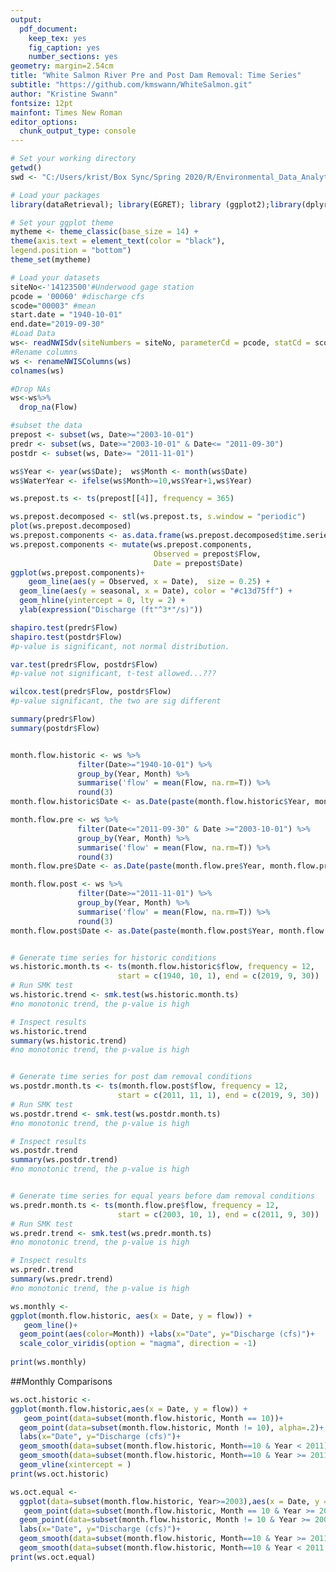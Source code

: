 ```yaml
---
output: 
  pdf_document:
    keep_tex: yes
    fig_caption: yes
    number_sections: yes
geometry: margin=2.54cm
title: "White Salmon River Pre and Post Dam Removal: Time Series"
subtitle: "https://github.com/kmswann/WhiteSalmon.git"
author: "Kristine Swann"
fontsize: 12pt
mainfont: Times New Roman
editor_options: 
  chunk_output_type: console
---
```



```r
# Set your working directory
getwd()
swd <- "C:/Users/krist/Box Sync/Spring 2020/R/Environmental_Data_Analytics_2020/WhiteSalmon"

# Load your packages
library(dataRetrieval); library(EGRET); library (ggplot2);library(dplyr); library(magrittr); library(lubridate);  library(wesanderson); library(zoo); library(trend)

# Set your ggplot theme
mytheme <- theme_classic(base_size = 14) +
theme(axis.text = element_text(color = "black"),
legend.position = "bottom")
theme_set(mytheme)

# Load your datasets
siteNo<-'14123500'#Underwood gage station
pcode = '00060' #discharge cfs
scode="00003" #mean
start.date = "1940-10-01" 
end.date="2019-09-30"
#Load Data
ws<- readNWISdv(siteNumbers = siteNo, parameterCd = pcode, statCd = scode, startDate=start.date, endDate=end.date)
#Rename columns
ws <- renameNWISColumns(ws)
colnames(ws)

#Drop NAs
ws<-ws%>%
  drop_na(Flow)

#subset the data
prepost <- subset(ws, Date>="2003-10-01")
predr <- subset(ws, Date>="2003-10-01" & Date<= "2011-09-30")
postdr <- subset(ws, Date>= "2011-11-01")

ws$Year <- year(ws$Date);  ws$Month <- month(ws$Date)
ws$WaterYear <- ifelse(ws$Month>=10,ws$Year+1,ws$Year)
```


```r
ws.prepost.ts <- ts(prepost[[4]], frequency = 365)

ws.prepost.decomposed <- stl(ws.prepost.ts, s.window = "periodic")
plot(ws.prepost.decomposed)
ws.prepost.components <- as.data.frame(ws.prepost.decomposed$time.series[,1:3])
ws.prepost.components <- mutate(ws.prepost.components, 
                                Observed = prepost$Flow,
                                Date = prepost$Date)
ggplot(ws.prepost.components)+
    geom_line(aes(y = Observed, x = Date),  size = 0.25) +
  geom_line(aes(y = seasonal, x = Date), color = "#c13d75ff") +
  geom_hline(yintercept = 0, lty = 2) +
  ylab(expression("Discharge (ft"^3*"/s)"))
```

```r

shapiro.test(predr$Flow)
shapiro.test(postdr$Flow)
#p-value is significant, not normal distribution.

var.test(predr$Flow, postdr$Flow)
#p-value not significant, t-test allowed...???

wilcox.test(predr$Flow, postdr$Flow)
#p-value significant, the two are sig different

summary(predr$Flow)
summary(postdr$Flow)

```

```r

```


```r
month.flow.historic <- ws %>%
               filter(Date>="1940-10-01") %>%
               group_by(Year, Month) %>%
               summarise('flow' = mean(Flow, na.rm=T)) %>%  
               round(3)
month.flow.historic$Date <- as.Date(paste(month.flow.historic$Year, month.flow.historic$Month, 1, sep="-"), format = "%Y-%m-%d")

month.flow.pre <- ws %>%
               filter(Date<="2011-09-30" & Date >="2003-10-01") %>%
               group_by(Year, Month) %>%
               summarise('flow' = mean(Flow, na.rm=T)) %>%  
               round(3)
month.flow.pre$Date <- as.Date(paste(month.flow.pre$Year, month.flow.pre$Month, 1, sep="-"), format = "%Y-%m-%d")

month.flow.post <- ws %>%
               filter(Date>="2011-11-01") %>%
               group_by(Year, Month) %>%
               summarise('flow' = mean(Flow, na.rm=T)) %>%  
               round(3)
month.flow.post$Date <- as.Date(paste(month.flow.post$Year, month.flow.post$Month, 1, sep="-"), format = "%Y-%m-%d")


# Generate time series for historic conditions
ws.historic.month.ts <- ts(month.flow.historic$flow, frequency = 12, 
                        start = c(1940, 10, 1), end = c(2019, 9, 30))
# Run SMK test
ws.historic.trend <- smk.test(ws.historic.month.ts)
#no monotonic trend, the p-value is high 

# Inspect results
ws.historic.trend
summary(ws.historic.trend)
#no monotonic trend, the p-value is high


# Generate time series for post dam removal conditions
ws.postdr.month.ts <- ts(month.flow.post$flow, frequency = 12, 
                        start = c(2011, 11, 1), end = c(2019, 9, 30))
# Run SMK test
ws.postdr.trend <- smk.test(ws.postdr.month.ts)
#no monotonic trend, the p-value is high 

# Inspect results
ws.postdr.trend
summary(ws.postdr.trend)
#no monotonic trend, the p-value is high


# Generate time series for equal years before dam removal conditions
ws.predr.month.ts <- ts(month.flow.pre$flow, frequency = 12, 
                        start = c(2003, 10, 1), end = c(2011, 9, 30))
# Run SMK test
ws.predr.trend <- smk.test(ws.predr.month.ts)
#no monotonic trend, the p-value is high 

# Inspect results
ws.predr.trend
summary(ws.predr.trend)
#no monotonic trend, the p-value is high

ws.monthly <-
ggplot(month.flow.historic, aes(x = Date, y = flow)) +
   geom_line()+
  geom_point(aes(color=Month)) +labs(x="Date", y="Discharge (cfs)")+ 
  scale_color_viridis(option = "magma", direction = -1)
 
print(ws.monthly)

```

##Monthly Comparisons 


```r

ws.oct.historic <-
ggplot(month.flow.historic,aes(x = Date, y = flow)) +
   geom_point(data=subset(month.flow.historic, Month == 10))+
  geom_point(data=subset(month.flow.historic, Month != 10), alpha=.2)+
  labs(x="Date", y="Discharge (cfs)")+
  geom_smooth(data=subset(month.flow.historic, Month==10 & Year < 2011))+
  geom_smooth(data=subset(month.flow.historic, Month==10 & Year >= 2011))+
  geom_vline(xintercept = )
print(ws.oct.historic) 

ws.oct.equal <- 
  ggplot(data=subset(month.flow.historic, Year>=2003),aes(x = Date, y = flow)) +
   geom_point(data=subset(month.flow.historic, Month == 10 & Year >= 2003))+
  geom_point(data=subset(month.flow.historic, Month != 10 & Year >= 2003), alpha=.2)+
  labs(x="Date", y="Discharge (cfs)")+
  geom_smooth(data=subset(month.flow.historic, Month==10 & Year >= 2011))+
  geom_smooth(data=subset(month.flow.historic, Month==10 & Year < 2011 & Year >=2003))
print(ws.oct.equal) 
  


```

